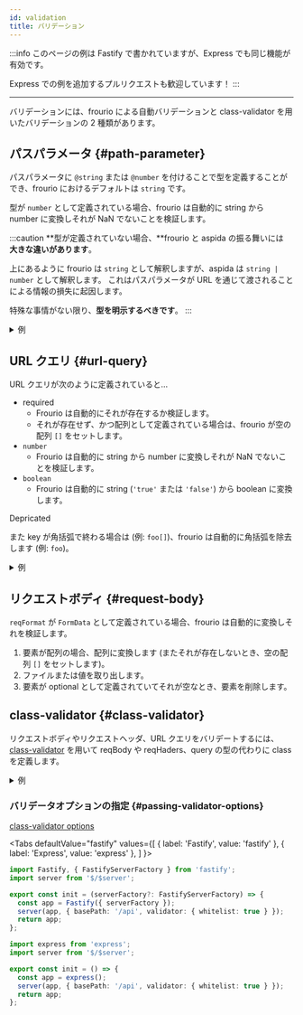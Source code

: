 ```yaml
---
id: validation
title: バリデーション
---
```


:::info
このページの例は Fastify で書かれていますが、Express でも同じ機能が有効です。

Express での例を追加するプルリクエストも歓迎しています！
:::

---

バリデーションには、frourio による自動バリデーションと class-validator を用いたバリデーションの 2 種類があります。

## パスパラメータ {#path-parameter}

パスパラメータに `@string` または `@number` を付けることで型を定義することができ、frourio におけるデフォルトは `string` です。

型が `number` として定義されている場合、frourio は自動的に string から number に変換しそれが NaN でないことを検証します。

:::caution
**型が定義されていない場合、**frourio と aspida の振る舞いには **大きな違いがあります**。

上にあるように frourio は `string` として解釈しますが、aspida は `string | number` として解釈します。
これはパスパラメータが URL を通じて渡されることによる情報の損失に起因します。

特殊な事情がない限り、**型を明示するべきです**。
:::

<details>
<summary>例</summary>

<h3>API 型定義</h3>

```ts title="server/api/tasks/_taskId@number/index.ts"
import { Task } from '$/types';

export type Methods = {
  get: {
    resBody: Task;
  };
};
```

<h3>コントローラー</h3>

```ts title="server/api/tasks/_taskId@number/controller.ts"
import { defineController } from './$relay';
import { findTask } from '$/service/tasks';

export default defineController(() => ({
  get: async ({ params }) => {
    const task = await findTask(params.taskId);

    return task ? { status: 200, body: task } : { status: 404 };
  },
}));
```

<h3>結果</h3>

```sh
$ curl http://localhost:8080/api/tasks
[{"id":0,"label":"sample task","done":false}]

$ curl http://localhost:8080/api/tasks/0
{"id":0,"label":"sample task","done":false}

$ curl http://localhost:8080/api/tasks/1 -i
HTTP/1.1 404 Not Found

$ curl http://localhost:8080/api/tasks/abc -i
HTTP/1.1 400 Bad Request
```

</details>

## URL クエリ {#url-query}

URL クエリが次のように定義されていると…

- required
  - Frourio は自動的にそれが存在するか検証します。
  - それが存在せず、かつ配列として定義されている場合は、frourio が空の配列 `[]` をセットします。
- `number`
  - Frourio は自動的に string から number に変換しそれが NaN でないことを検証します。
- `boolean`
  - Frourio は自動的に string (`'true'` または `'false'`) から boolean に変換します。

<span class="badge badge--secondary">Depricated</span>

また key が角括弧で終わる場合は (例: `foo[]`)、frourio は自動的に角括弧を除去します (例:
`foo`)。

<details>
<summary>例</summary>

<h3>API 型定義</h3>

```ts title="server/api/tasks/index.ts"
import { Task } from '$/types';

export type Methods = {
  get: {
    query?: {
      limit: number;
    };
    resBody: Task[];
  };
};
```

<h3>コントローラー</h3>

```ts title="server/api/tasks/controller.ts"
import { defineController } from './$relay';
import { getTasks } from '$/service/tasks';

export default defineController(() => ({
  get: async ({ query }) => ({
    status: 200,
    body: (await getTasks()).slice(0, query?.limit),
  }),
}));
```

<h3>結果</h3>

```sh
$ curl http://localhost:8080/api/tasks
[{"id":0,"label":"sample task 0","done":false},{"id":1,"label":"sample task 1","done":false},{"id":1,"label":"sample task 2","done":false}]

$ curl http://localhost:8080/api/tasks?limit=1
[{"id":0,"label":"sample task 0","done":false}]

$ curl http://localhost:8080/api/tasks?limit=abc -i
HTTP/1.1 400 Bad Request
```

</details>

## リクエストボディ {#request-body}

`reqFormat` が `FormData` として定義されている場合、frourio は自動的に変換しそれを検証します。

1. 要素が配列の場合、配列に変換します (またそれが存在しないとき、空の配列 `[]` をセットします)。
2. ファイルまたは値を取り出します。
3. 要素が optional として定義されていてそれが空なとき、要素を削除します。

## class-validator {#class-validator}

リクエストボディやリクエストヘッダ、URL クエリをバリデートするには、[class-validator](https://github.com/typestack/class-validator) を用いて reqBody や reqHaders、query の型の代わりに class を定義します。

<details>
<summary>例</summary>

<h3>バリデータ</h3>

```ts title="server/validators/index.ts"
import { MinLength, IsString } from 'class-validator';

export class LoginBody {
  @MinLength(5)
  id: string;

  @MinLength(8)
  pass: string;
}

export class TokenHeader {
  @IsString()
  @MinLength(10)
  token: string;
}
```

<h3>API 型定義</h3>

```ts title="server/api/token/index.ts"
import { LoginBody, TokenHeader } from '$/validators';

export type Methods = {
  post: {
    reqBody: LoginBody;
    resBody: {
      token: string;
    };
  };

  delete: {
    reqHeaders: TokenHeader;
  };
};
```

<h3>結果</h3>

```sh
$ curl -X POST -H "Content-Type: application/json" -d '{"id":"correctId","pass":"correctPass"}' http://localhost:8080/api/token
{"token":"XXXXXXXXXX"}

$ curl -X POST -H "Content-Type: application/json" -d '{"id":"abc","pass":"12345"}' http://localhost:8080/api/token -i
HTTP/1.1 400 Bad Request

$ curl -X POST -H "Content-Type: application/json" -d '{"id":"incorrectId","pass":"incorrectPass"}' http://localhost:8080/api/token -i
HTTP/1.1 401 Unauthorized
```

</details>

### バリデータオプションの指定 {#passing-validator-options}

[class-validator options](https://github.com/typestack/class-validator#passing-options)


<Tabs
  defaultValue="fastify"
  values={[
    { label: 'Fastify', value: 'fastify' },
    { label: 'Express', value: 'express' },
  ]
}>
<TabItem value="fastify">

```ts title="server/service/app.ts"
import Fastify, { FastifyServerFactory } from 'fastify';
import server from '$/$server';

export const init = (serverFactory?: FastifyServerFactory) => {
  const app = Fastify({ serverFactory });
  server(app, { basePath: '/api', validator: { whitelist: true } });
  return app;
};
```

</TabItem>
<TabItem value="express">

```ts title="server/service/app.ts"
import express from 'express';
import server from '$/$server';

export const init = () => {
  const app = express();
  server(app, { basePath: '/api', validator: { whitelist: true } });
  return app;
};
```

</TabItem>
</Tabs>
